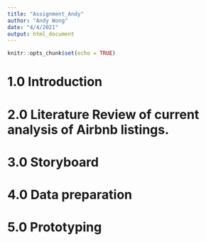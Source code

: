 ```yaml
---
title: "Assignment_Andy"
author: "Andy Wong"
date: "4/4/2021"
output: html_document
---
```


```r
knitr::opts_chunk$set(echo = TRUE)
```

# 1.0 Introduction


# 2.0 Literature Review of current analysis of Airbnb listings.


# 3.0 Storyboard


# 4.0 Data preparation


# 5.0 Prototyping
